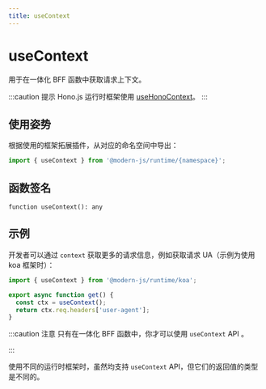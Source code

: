 ```yaml
---
title: useContext
---
```

# useContext

用于在一体化 BFF 函数中获取请求上下文。

:::caution 提示
Hono.js 运行时框架使用 [useHonoContext](/apis/app/runtime/bff/use-hono-context.html#usehonocontext)。
:::

## 使用姿势

根据使用的框架拓展插件，从对应的命名空间中导出：

```ts
import { useContext } from '@modern-js/runtime/{namespace}';
```

## 函数签名

`function useContext(): any`

## 示例

开发者可以通过 `context` 获取更多的请求信息，例如获取请求 UA（示例为使用 koa 框架时）：

```ts
import { useContext } from '@modern-js/runtime/koa';

export async function get() {
  const ctx = useContext();
  return ctx.req.headers['user-agent'];
}
```

:::caution 注意
只有在一体化 BFF 函数中，你才可以使用 `useContext` API 。

:::

使用不同的运行时框架时，虽然均支持 `useContext` API，但它们的返回值的类型是不同的。
